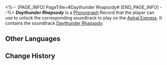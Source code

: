 <%-- [PAGE_INFO]
PageTitle=#Daythunder Rhapsody#
[END_PAGE_INFO] --%>
{{Item Infobox
|title       = ''Daythunder Rhapsody''
|id          = 210403
|image       = Item Daythunder Rhapsody.png{{subst:void|<!--$UPLOAD:<<SpriteOutput/ItemFigures/210001.png>-<Item Daythunder Rhapsody.png>-<Item Icons>>-->}}
|type        = Disk
|invCategory = Valuables
|rarity      = 3
|effect      = 
|description = A record that can be played on the Express' phonograph. It might be a chance acquisition or a gift from someone else. All sorts of memories surge up when the music plays &mdash; the smiles, encounters, touches, and the excitement of battle. Maybe that is why people still collect records even as society rapidly advances.<br />The current record contains the track "Daythunder Rhapsody."
}}
{{Description|''When the Eye of Twilight opens their eyes, they cast sunlight and sudden thunder to the ground.''}}
'''''Daythunder Rhapsody''''' is a [[Phonograph]] Record that the player can use to unlock the corresponding soundtrack to play on the [[Astral Express]]. It contains the soundtrack [[Daythunder Rhapsody]].

==Other Languages==
{{Other Languages
|en   = ''Daythunder Rhapsody''
|zhs  = 《阳雷的骤曲》
|zht  = 《陽雷的驟曲》
|ja   = 『陽雷のインベンション』
|ko   = ≪태양과 번개의 질주곡≫
|es   = Rapsodia del Trueno Solar
|fr   = ''Daythunder Rhapsody''
|ru   = Daythunder Rhapsody
|th   = "Daythunder Rhapsody"
|vi   = "Khúc Ca Nắng Sấm"
|de   = „Marsch von Tageslicht und Donner“
|id   = "Daythunder Rhapsody"
|pt   = "Daythunder Rhapsody"
}}

==Change History==
{{Change History|3.3}}